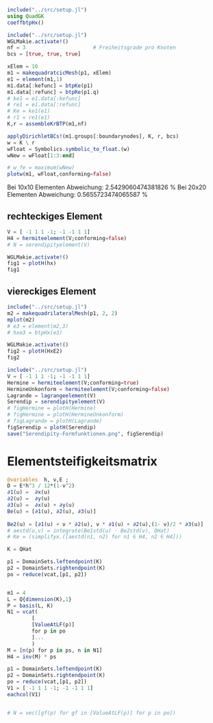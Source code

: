 ```julia
include("../src/setup.jl")
using QuadGK
coeffbtpHx()
```

```julia
include("../src/setup.jl")
WGLMakie.activate!()
nf = 3                      # Freiheitsgrade pro Knoten
bcs = [true, true, true]

xElem = 10
m1 = makequadratcicMesh(p1, xElem)
e1 = element(m1,1)
m1.data[:kefunc] = btpKe(p1)
m1.data[:refunc] = btpRe(p1.q)
# ke1 = e1.data[:kefunc]
# re1 = e1.data[:refunc]
# Ke = ke1(e1)
# r1 = re1(e1)
K,r = assembleKrBTP(m1,nf)

applyDirichletBCs!(m1.groups[:boundarynodes], K, r, bcs)
w = K \ r
wFloat = Symbolics.symbolic_to_float.(w)
wNew = wFloat[1:3:end]

# w_fe = maximum(wNew)
plotw(m1, wFloat,conforming=false)

```

Bei 10x10 Elementen Abweichung:         2.5429060474381826 %
Bei 20x20 Elementen Abweichung:         0.5655723474065587 %

## rechteckiges Element

```julia
V = [ -1 1 1 -1; -1 -1 1 1]
H4 = hermiteelement(V;conforming=false)
# N = serendipityelement(V)
```


```julia
WGLMakie.activate!()
fig1 = plotH(hx)
fig1
```


## viereckiges Element
```julia
include("../src/setup.jl")
m2 = makequadrilateralMesh(p1, 2, 2)
mplot(m2)
# e3 = element(m2,3)    
# hxe3 = btpHx(e3)
```


```julia
WGLMakie.activate!()
fig2 = plotH(HxE2)
fig2
```

```julia
include("../src/setup.jl")
V = [ -1 1 1 -1; -1 -1 1 1]
Hermine = hermiteelement(V;conforming=true)
HermineUnkonform = hermiteelement(V;conforming=false)
Lagrande = lagrangeelement(V)
Serendip = serendipityelement(V)
# figHermine = plotH(Hermine)
# figHermine = plotH(HermineUnkonform)
# figLagrande = plotH(Lagrande)
figSerendip = plotH(Serendip)
save("Serendipity-Formfunktionen.png", figSerendip)
```














# Elementsteifigkeitsmatrix

```julia
@variables  h, ν,E ;
D = E*h^3 / 12*(1-ν^2)
∂1(u) =  ∂x(u)
∂2(u) =  ∂y(u)
∂3(u) =  ∂x(u) + ∂y(u)
Be(u) = [∂1(u), ∂2(u), ∂3(u)]
        
Be2(u) = [∂1(u) + ν * ∂2(u), ν * ∂1(u) + ∂2(u),(1- ν)/2 * ∂3(u)]
# aestd(u,v) = integrate(Be1std(u) ⋅ Be2std(v), QHat)
# Ke = (simplifyx.([aestd(n1, n2) for n1 ∈ H4, n2 ∈ H4]))
```



```julia


K = QHat

p1 = DomainSets.leftendpoint(K)
p2 = DomainSets.rightendpoint(K)
po = reduce(vcat,[p1, p2])


m1 = 4
L = Q{dimension(K),1}
P = basis(L, K)
N1 = vcat(
        [
        [ValueAtLF(p)]
        for p in po
        ]...
        )
M = [n(p) for p in ps, n in N1]
H4 = inv(M) * ps

```

```julia
p1 = DomainSets.leftendpoint(K)
p2 = DomainSets.rightendpoint(K)
po = reduce(vcat,[p1, p2])
V1 = [ -1 1 1 -1; -1 -1 1 1]
eachcol(V1)


# N = vec([gf(p) for gf in [ValueAtLF(p)] for p in po])
```